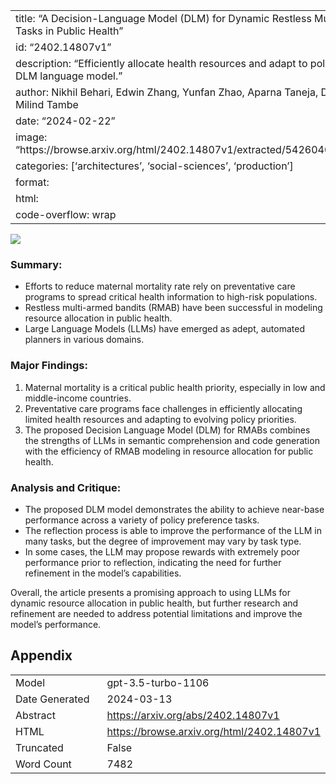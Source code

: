 
---
title: "A Decision-Language Model (DLM) for Dynamic Restless Multi-Armed Bandit Tasks in Public Health"
id: "2402.14807v1"
description: "Efficiently allocate health resources and adapt to policy changes using DLM language model."
author: Nikhil Behari, Edwin Zhang, Yunfan Zhao, Aparna Taneja, Dheeraj Nagaraj, Milind Tambe
date: "2024-02-22"
image: "https://browse.arxiv.org/html/2402.14807v1/extracted/5426040/figures/teaser.png"
categories: ['architectures', 'social-sciences', 'production']
format:
  html:
    code-overflow: wrap
---

![](https://browse.arxiv.org/html/2402.14807v1/extracted/5426040/figures/teaser.png)

### **Summary:**
- Efforts to reduce maternal mortality rate rely on preventative care programs to spread critical health information to high-risk populations.
- Restless multi-armed bandits (RMAB) have been successful in modeling resource allocation in public health.
- Large Language Models (LLMs) have emerged as adept, automated planners in various domains.

### Major Findings:
1. Maternal mortality is a critical public health priority, especially in low and middle-income countries.
2. Preventative care programs face challenges in efficiently allocating limited health resources and adapting to evolving policy priorities.
3. The proposed Decision Language Model (DLM) for RMABs combines the strengths of LLMs in semantic comprehension and code generation with the efficiency of RMAB modeling in resource allocation for public health.

### Analysis and Critique:
- The proposed DLM model demonstrates the ability to achieve near-base performance across a variety of policy preference tasks.
- The reflection process is able to improve the performance of the LLM in many tasks, but the degree of improvement may vary by task type.
- In some cases, the LLM may propose rewards with extremely poor performance prior to reflection, indicating the need for further refinement in the model's capabilities.

Overall, the article presents a promising approach to using LLMs for dynamic resource allocation in public health, but further research and refinement are needed to address potential limitations and improve the model's performance.

## Appendix

|          |          |
|----------|----------|
| Model     | gpt-3.5-turbo-1106       |
| Date Generated     | 2024-03-13       |
| Abstract | [https://arxiv.org/abs/2402.14807v1](https://arxiv.org/abs/2402.14807v1)        |
| HTML     | [https://browse.arxiv.org/html/2402.14807v1](https://browse.arxiv.org/html/2402.14807v1)       |
| Truncated       | False       |
| Word Count       | 7482       |